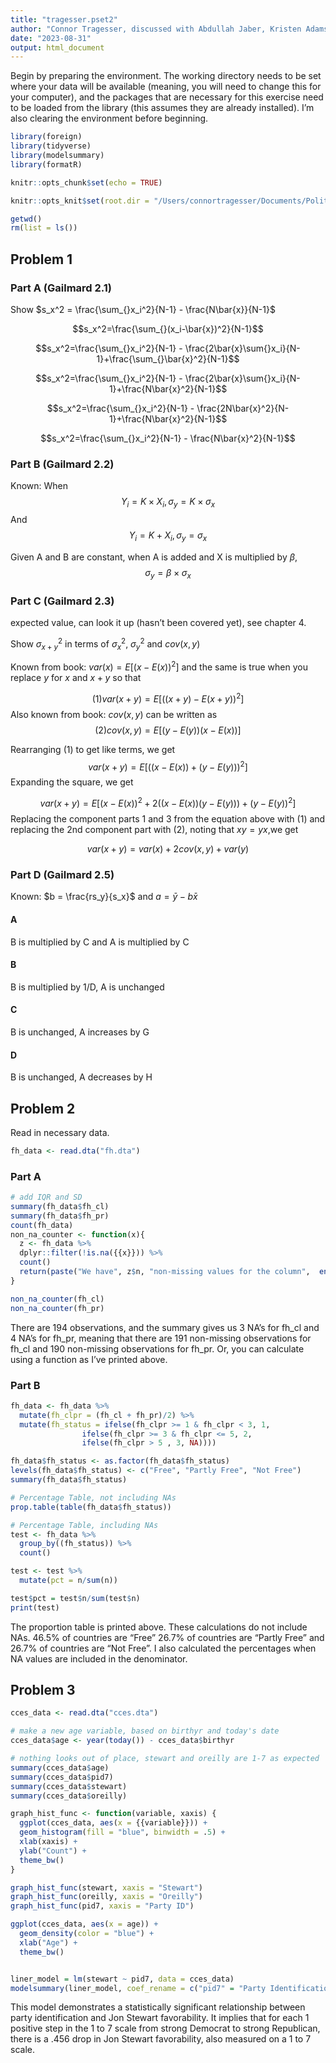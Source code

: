 ```yaml
---
title: "tragesser.pset2"
author: "Connor Tragesser, discussed with Abdullah Jaber, Kristen Adams, Edward Howe, Jinglong Guo, Jae Chang, Jae Eun Jun, Soyun Chang, Ryo Sawayma, Cece Kinney, and Alice Moon"
date: "2023-08-31"
output: html_document
---
```


Begin by preparing the environment. The working directory needs to be set where your data will be available (meaning, you will need to change this for your computer), and the packages that are necessary for this exercise need to be loaded from the library (this assumes they are already installed). I'm also clearing the environment before beginning.

```r
library(foreign)
library(tidyverse)
library(modelsummary)
library(formatR)

knitr::opts_chunk$set(echo = TRUE)

knitr::opts_knit$set(root.dir = "/Users/connortragesser/Documents/Political Science Coursework Readings/Quant 1/Problem Set 2/")

getwd()
rm(list = ls()) 

```

## Problem 1

### Part A (Gailmard 2.1)

Show $s_x^2 = \frac{\sum_{}x_i^2}{N-1} - \frac{N\bar{x}}{N-1}$

$$s_x^2=\frac{\sum_{}(x_i-\bar{x})^2}{N-1}$$

$$s_x^2=\frac{\sum_{}x_i^2}{N-1} - \frac{2\bar{x}\sum{}x_i}{N-1}+\frac{\sum_{}\bar{x}^2}{N-1}$$

$$s_x^2=\frac{\sum_{}x_i^2}{N-1} - \frac{2\bar{x}\sum{}x_i}{N-1}+\frac{N\bar{x}^2}{N-1}$$

$$s_x^2=\frac{\sum_{}x_i^2}{N-1} - \frac{2N\bar{x}^2}{N-1}+\frac{N\bar{x}^2}{N-1}$$

$$s_x^2=\frac{\sum_{}x_i^2}{N-1} - \frac{N\bar{x}^2}{N-1}$$

### Part B (Gailmard 2.2)

Known: When $$Y_i = K \times X_i,  \sigma_y = K \times \sigma_x$$ And $$Y_i = K + X_i,  \sigma_y = \sigma_x$$

Given A and B are constant, when A is added and X is multiplied by $\beta$, $$\sigma_y = \beta \times \sigma_x$$

### Part C (Gailmard 2.3)

expected value, can look it up (hasn't been covered yet), see chapter 4.

Show $\sigma^2_{x+y}$ in terms of $\sigma^2_{x}$, $\sigma^2_{y}$ and $cov(x,y)$

Known from book: $var(x) = E[(x-E(x))^2]$ and the same is true when you replace $y$ for $x$ and $x+y$ so that 

$$(1) var(x+y) = E[((x+y)-E(x+y))^2]$$
Also known from book: 
$cov(x,y)$ can be written as $$(2) cov(x,y) = E[(y-E(y))(x-E(x))]$$


Rearranging $(1)$ to get like terms, we get 
$$var(x+y) = E[((x-E(x))+(y-E(y)))^2]$$
Expanding the square, we get 

$$var(x+y) = E[(x-E(x))^2 + 2((x-E(x))(y-E(y))) + (y-E(y))^2 ]$$
Replacing the component parts 1 and 3 from the equation above with $(1)$ and replacing the 2nd component part with $(2)$, noting that $xy = yx$,we get 

$$var(x+y) = var(x) + 2cov(x,y) + var(y)$$


### Part D (Gailmard 2.5)

Known: $b = \frac{rs_y}{s_x}$ and $a = \bar{y} - b\bar{x}$

#### A

B is multiplied by C and A is multiplied by C

#### B

B is multiplied by 1/D, A is unchanged

#### C

B is unchanged, A increases by G

#### D

B is unchanged, A decreases by H

## Problem 2

Read in necessary data.

```r

fh_data <- read.dta("fh.dta")

```

### Part A

```r
# add IQR and SD
summary(fh_data$fh_cl)
summary(fh_data$fh_pr)
count(fh_data)
non_na_counter <- function(x){
  z <- fh_data %>% 
  dplyr::filter(!is.na({{x}})) %>% 
  count()
  return(paste("We have", z$n, "non-missing values for the column",  enexpr(x)))
}

non_na_counter(fh_cl)
non_na_counter(fh_pr)

```

There are 194 observations, and the summary gives us 3 NA's for fh_cl and 4 NA's for fh_pr, meaning that there are 191 non-missing observations for fh_cl and 190 non-missing observations for fh_pr. Or, you can calculate using a function as I've printed above.

### Part B

```r

fh_data <- fh_data %>% 
  mutate(fh_clpr = (fh_cl + fh_pr)/2) %>% 
  mutate(fh_status = ifelse(fh_clpr >= 1 & fh_clpr < 3, 1, 
                ifelse(fh_clpr >= 3 & fh_clpr <= 5, 2,
                ifelse(fh_clpr > 5 , 3, NA))))

fh_data$fh_status <- as.factor(fh_data$fh_status)
levels(fh_data$fh_status) <- c("Free", "Partly Free", "Not Free")
summary(fh_data$fh_status)

# Percentage Table, not including NAs
prop.table(table(fh_data$fh_status))

# Percentage Table, including NAs
test <- fh_data %>% 
  group_by((fh_status)) %>% 
  count()

test <- test %>% 
  mutate(pct = n/sum(n))

test$pct = test$n/sum(test$n)
print(test)

```

The proportion table is printed above. These calculations do not include NAs. 46.5% of countries are "Free" 26.7% of countries are "Partly Free" and 26.7% of countries are "Not Free". I also calculated the percentages when NA values are included in the denominator.

## Problem 3

```r
cces_data <- read.dta("cces.dta")

# make a new age variable, based on birthyr and today's date
cces_data$age <- year(today()) - cces_data$birthyr

# nothing looks out of place, stewart and oreilly are 1-7 as expected 
summary(cces_data$age)
summary(cces_data$pid7)
summary(cces_data$stewart)
summary(cces_data$oreilly)

graph_hist_func <- function(variable, xaxis) {
  ggplot(cces_data, aes(x = {{variable}})) + 
  geom_histogram(fill = "blue", binwidth = .5) +
  xlab(xaxis) +
  ylab("Count") +  
  theme_bw()
}

graph_hist_func(stewart, xaxis = "Stewart")
graph_hist_func(oreilly, xaxis = "Oreilly")
graph_hist_func(pid7, xaxis = "Party ID")

ggplot(cces_data, aes(x = age)) + 
  geom_density(color = "blue") +
  xlab("Age") + 
  theme_bw()


liner_model = lm(stewart ~ pid7, data = cces_data)
modelsummary(liner_model, coef_rename = c("pid7" = "Party Identification"), stars = TRUE)

```

This model demonstrates a statistically significant relationship between party identification and Jon Stewart favorability. It implies that for each 1 positive step in the 1 to 7 scale from strong Democrat to strong Republican, there is a .456 drop in Jon Stewart favorability, also measured on a 1 to 7 scale.
